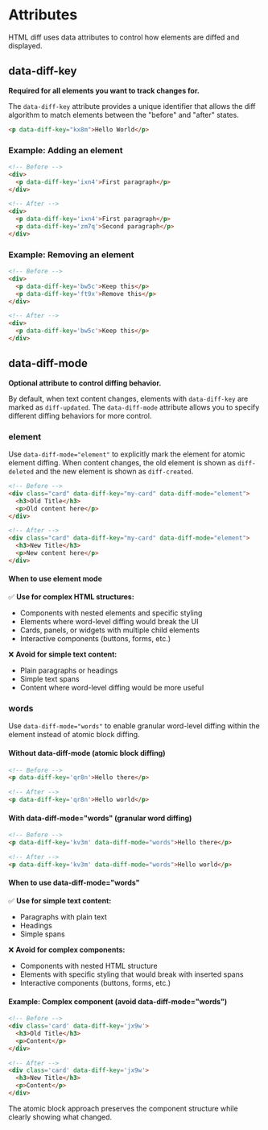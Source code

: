 
# Attributes

HTML diff uses data attributes to control how elements are diffed and displayed.

## data-diff-key

**Required for all elements you want to track changes for.**

The `data-diff-key` attribute provides a unique identifier that allows the diff algorithm to match elements between the "before" and "after" states.

```html
<p data-diff-key="kx8m">Hello World</p>
```

### Example: Adding an element

```html
<!-- Before -->
<div>
  <p data-diff-key='ixn4'>First paragraph</p>
</div>

<!-- After -->
<div>
  <p data-diff-key='ixn4'>First paragraph</p>
  <p data-diff-key='zm7q'>Second paragraph</p>
</div>
```

<Showcase 
  before="<div><p data-diff-key='ixn4'>First paragraph</p></div>" 
  after="<div><p data-diff-key='ixn4'>First paragraph</p><p data-diff-key='zm7q'>Second paragraph</p></div>" 
  css=".diff-created { color: green; } .diff-updated { color: orange; } .diff-deleted { color: red; }"
/>

### Example: Removing an element

```html
<!-- Before -->
<div>
  <p data-diff-key='bw5c'>Keep this</p>
  <p data-diff-key='ft9x'>Remove this</p>
</div>

<!-- After -->
<div>
  <p data-diff-key='bw5c'>Keep this</p>
</div>
```

<Showcase 
  before="<div><p data-diff-key='bw5c'>Keep this</p><p data-diff-key='ft9x'>Remove this</p></div>" 
  after="<div><p data-diff-key='bw5c'>Keep this</p></div>" 
  css=".diff-created { color: green; } .diff-updated { color: orange; } .diff-deleted { color: red; }"
/>

## data-diff-mode

**Optional attribute to control diffing behavior.**

By default, when text content changes, elements with `data-diff-key` are marked as `diff-updated`. The `data-diff-mode` attribute allows you to specify different diffing behaviors for more control.

### element

Use `data-diff-mode="element"` to explicitly mark the element for atomic element diffing. When content changes, the old element is shown as `diff-deleted` and the new element is shown as `diff-created`.

```html
<!-- Before -->
<div class="card" data-diff-key="my-card" data-diff-mode="element">
  <h3>Old Title</h3>
  <p>Old content here</p>
</div>

<!-- After -->
<div class="card" data-diff-key="my-card" data-diff-mode="element">
  <h3>New Title</h3>
  <p>New content here</p>
</div>
```

<Showcase 
  before="<div class='card' data-diff-key='my-card' data-diff-mode='element'><h3>Old Title</h3><p>Old content</p></div>" 
  after="<div class='card' data-diff-key='my-card' data-diff-mode='element'><h3>New Title</h3><p>New content</p></div>" 
  css=".diff-created { color: green; } .diff-updated { color: orange; } .diff-deleted { color: red; } .card { border: 1px solid #ccc; padding: 10px; margin: 5px 0; }"
/>

#### When to use element mode

✅ **Use for complex HTML structures:**
- Components with nested elements and specific styling
- Elements where word-level diffing would break the UI
- Cards, panels, or widgets with multiple child elements
- Interactive components (buttons, forms, etc.)

❌ **Avoid for simple text content:**
- Plain paragraphs or headings
- Simple text spans
- Content where word-level diffing would be more useful

### words

Use `data-diff-mode="words"` to enable granular word-level diffing within the element instead of atomic block diffing.

#### Without data-diff-mode (atomic block diffing)

```html
<!-- Before -->
<p data-diff-key='qr8n'>Hello there</p>

<!-- After -->
<p data-diff-key='qr8n'>Hello world</p>
```

<Showcase 
  before="<p data-diff-key='qr8n'>Hello there</p>" 
  after="<p data-diff-key='qr8n'>Hello world</p>" 
  css=".diff-created { color: green; } .diff-updated { color: orange; } .diff-deleted { color: red; }"
/>

#### With data-diff-mode="words" (granular word diffing)

```html
<!-- Before -->
<p data-diff-key='kv3m' data-diff-mode="words">Hello there</p>

<!-- After -->
<p data-diff-key='kv3m' data-diff-mode="words">Hello world</p>
```

<Showcase 
  before="<p data-diff-key='kv3m' data-diff-mode='words'>Hello there</p>" 
  after="<p data-diff-key='kv3m' data-diff-mode='words'>Hello world</p>" 
  css=".diff-created { color: green; } .diff-updated { color: orange; } .diff-deleted { color: red; }"
/>

#### When to use data-diff-mode="words"

✅ **Use for simple text content:**
- Paragraphs with plain text
- Headings
- Simple spans

❌ **Avoid for complex components:**
- Components with nested HTML structure
- Elements with specific styling that would break with inserted spans
- Interactive components (buttons, forms, etc.)

#### Example: Complex component (avoid data-diff-mode="words")

```html
<!-- Before -->
<div class='card' data-diff-key='jx9w'>
  <h3>Old Title</h3>
  <p>Content</p>
</div>

<!-- After -->
<div class='card' data-diff-key='jx9w'>
  <h3>New Title</h3>
  <p>Content</p>
</div>
```

<Showcase 
  before="<div class='card' data-diff-key='jx9w'><h3>Old Title</h3><p>Content</p></div>" 
  after="<div class='card' data-diff-key='jx9w'><h3>New Title</h3><p>Content</p></div>" 
  css=".diff-created { color: green; } .diff-updated { color: orange; } .diff-deleted { color: red; } .card { border: 1px solid #ccc; padding: 10px; }"
/>

The atomic block approach preserves the component structure while clearly showing what changed.